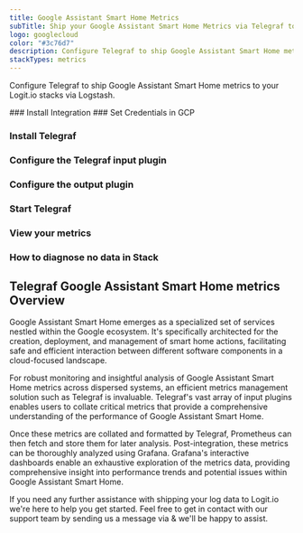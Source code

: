 ```yaml
---
title: Google Assistant Smart Home Metrics
subTitle: Ship your Google Assistant Smart Home Metrics via Telegraf to your Logit.io Stack
logo: googlecloud
color: "#3c76d7"
description: Configure Telegraf to ship Google Assistant Smart Home metrics to Logit.io. Get started using our Telegraf Google Assistant Smart Home metrics configuration.
stackTypes: metrics
---
```


Configure Telegraf to ship Google Assistant Smart Home metrics to your Logit.io stacks via Logstash.

<Steps>
  ### Install Integration
  <InstallIntegration/>
  ### Set Credentials in GCP

  <SetGCPCredentials intro="Google Assistant Smart Home emerges as a specialized set of services nestled within the Google ecosystem. It's specifically architected for the creation, 
  deployment, and management of smart home actions, facilitating safe and efficient interaction between different software components in a cloud-focused landscape."/>

  ### Install Telegraf

  <InstallTelegraf />

  ### Configure the Telegraf input plugin

  <TelegrafStackDriverInput metric_type="actions.googleapis.com"/>

  ### Configure the output plugin

  <TelegrafOutputPlugin />

  ### Start Telegraf

 <StartTelegraf />

  ### View your metrics
  <LaunchStack source="Google_Assistant_Smart_Home_Metrics_via_Telegraf" utmMedium="metrics" utmCampaign="telegraf-GoogleAssistantSmartHome-metrics" />

  ### How to diagnose no data in Stack

  <DiagnoseNoData />
</Steps>

## Telegraf Google Assistant Smart Home metrics Overview

Google Assistant Smart Home emerges as a specialized set of services nestled within the Google ecosystem. 
It's specifically architected for the creation, deployment, and management of smart home actions, 
facilitating safe and efficient interaction between different software components in a cloud-focused landscape.

For robust monitoring and insightful analysis of Google Assistant Smart Home metrics across dispersed systems, 
an efficient metrics management solution such as Telegraf is invaluable. Telegraf's vast array of input 
plugins enables users to collate critical metrics that provide a comprehensive understanding of the 
performance of Google Assistant Smart Home.

Once these metrics are collated and formatted by Telegraf, Prometheus can then fetch and store them for 
later analysis. Post-integration, these metrics can be thoroughly analyzed using Grafana. Grafana's 
interactive dashboards enable an exhaustive exploration of the metrics data, providing comprehensive 
insight into performance trends and potential issues within Google Assistant Smart Home.

If you need any further assistance with shipping your log data to Logit.io we're here to help you 
get started. Feel free to get in contact with our support team by sending us a message via 
<IntercomButton text="live chat" /> & we'll be happy to assist.

